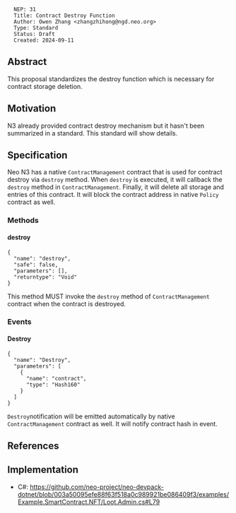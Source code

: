 <pre>
  NEP: 31
  Title: Contract Destroy Function
  Author: Owen Zhang <zhangzhihong@ngd.neo.org>
  Type: Standard
  Status: Draft
  Created: 2024-09-11
</pre>

==Abstract==

This proposal standardizes the destroy function which is necessary for contract storage deletion.

==Motivation==

N3 already provided contract destroy mechanism but it hasn't been summarized in a standard. This standard will show details.

==Specification==

Neo N3 has a native <code>ContractManagement</code> contract that is used for contract destroy via <code>destroy</code> method. When <code>destroy</code> is executed, it will callback the <code>destroy</code> method in <code>ContractManagement</code>. Finally, it will delete all storage and entries of this contract. It will block the contract address in native <code>Policy</code> contract as well.

===Methods===

====destroy====

<pre>
{
  "name": "destroy",
  "safe": false,
  "parameters": [],
  "returntype": "Void"
}
</pre>
This method MUST invoke the <code>destroy</code> method of <code>ContractManagement</code> contract when the contract is destroyed.

===Events===

====Destroy====

<pre>
{
  "name": "Destroy",
  "parameters": [
    {
      "name": "contract",
      "type": "Hash160"
    }
  ]
}
</pre>

<code>Destroy</code>notification will be emitted automatically by native <code>ContractManagement</code> contract as well. It will notify contract hash in event.

==References==


==Implementation==

* C#: https://github.com/neo-project/neo-devpack-dotnet/blob/003a50095efe88f63f518a0c989921be086409f3/examples/Example.SmartContract.NFT/Loot.Admin.cs#L79

